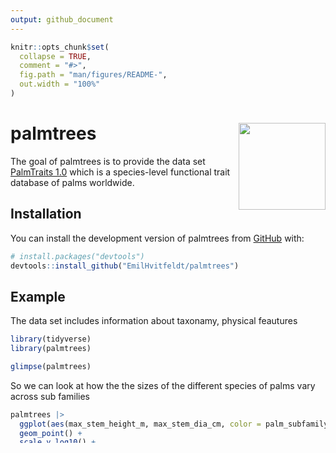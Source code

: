 ```yaml
---
output: github_document
---
```


<!-- README.md is generated from README.Rmd. Please edit that file -->

```r
knitr::opts_chunk$set(
  collapse = TRUE,
  comment = "#>",
  fig.path = "man/figures/README-",
  out.width = "100%"
)
```

# palmtrees <img src="man/figures/logo.png" align="right" height="139" />

<!-- badges: start -->
<!-- badges: end -->

The goal of palmtrees is to provide the data set [PalmTraits 1.0](https://www.nature.com/articles/s41597-019-0189-0) which is  a species-level functional trait database of palms worldwide.

## Installation

You can install the development version of palmtrees from [GitHub](https://github.com/) with:

``` r
# install.packages("devtools")
devtools::install_github("EmilHvitfeldt/palmtrees")
```

## Example

The data set includes information about taxonamy, physical feautures

```r
library(tidyverse)
library(palmtrees)

glimpse(palmtrees)
```

So we can look at how the the sizes of the different species of palms vary across sub families

```r
palmtrees |>
  ggplot(aes(max_stem_height_m, max_stem_dia_cm, color = palm_subfamily)) +
  geom_point() +
  scale_y_log10() +
  scale_x_log10() +
  theme_minimal()
```

And we can see which colors of the fruit co-occur a lot

```r
library(recipes)
library(corrr)

recipe(~main_fruit_colors, data = palmtrees) |>
  step_dummy_extract(main_fruit_colors, sep = "; ") |>
  prep() |>
  bake(new_data = NULL) |>
  rename_with(\(x) str_remove(x, "main_fruit_colors_")) |>
  correlate() |>
  autoplot()
```

